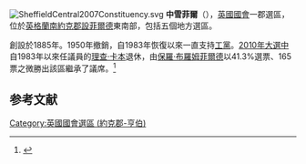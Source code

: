 [[File:SheffieldCentral2007Constituency.svg|right]]
'''中雪菲爾'''（{{lang-en|Sheffield Central}}），[[英國|英國]][[英國國會|國會]]一郡選區，位於[[英格蘭|英格蘭]][[南約克郡|南約克郡]][[設菲爾德|設菲爾德]]東南部，包括五個地方選區。

創設於1885年。1950年撤銷，自1983年恢復以來一直支持[[工黨_(英國)|工黨]]。[[2010年英國大選|2010年大選中]]自1983年以來任議員的[[理查·卡本|理查·卡本]]退休，由[[保羅·布羅姆菲爾德|保羅·布羅姆菲爾德]]以41.3%選票、165票之微勝出該區繼承了議席。<ref name="">{{cite news
|publisher=[[英國廣播公司|英國廣播公司]]
|date=2010年5月7日
|title=Election 2010/Constituency/Sheffield Central
|url=http://news.bbc.co.uk/2/shared/election2010/results/constituency/e73.stm
|accessdate=2010年10月24日
|archive-date=2020年11月26日
|archive-url=https://web.archive.org/web/20201126012206/http://news.bbc.co.uk/2/shared/election2010/results/constituency/e73.stm
|dead-url=no
}}</ref>

==参考文献==
<div class="references-small">
<references></references>
</div>

{{DEFAULTSORT:Sheffield Central (Uk Parliament Constituency)}}
[[Category:英國國會選區_(約克郡-亨伯)|Category:英國國會選區 (約克郡-亨伯)]]